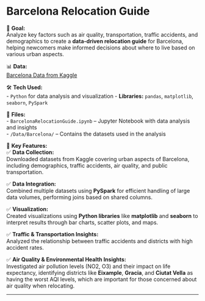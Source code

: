 # Barcelona Relocation Guide

📍 **Goal:**  
  Analyze key factors such as air quality, transportation, traffic accidents, and demographics to create a **data-driven relocation guide** for Barcelona, helping newcomers make informed decisions about where to live based on various urban aspects.

📊 **Data:**  
  [Barcelona Data from Kaggle](https://www.kaggle.com/datasets/xvivancos/barcelona-data-sets)

🛠️ **Tech Used:**  
  - `Python` for data analysis and visualization
- **Libraries:** `pandas`, `matplotlib`, `seaborn`, `PySpark`

📁 **Files:**  
  - `BarcelonaRelocationGuide.ipynb` – Jupyter Notebook with data analysis and insights  
- `/Data/Barcelona/` – Contains the datasets used in the analysis  

🔎 **Key Features:**  
  ✅ **Data Collection:**  
  Downloaded datasets from Kaggle covering urban aspects of Barcelona, including demographics, traffic accidents, air quality, and public transportation.

✅ **Data Integration:**  
  Combined multiple datasets using **PySpark** for efficient handling of large data volumes, performing joins based on shared columns.

✅ **Visualization:**  
  Created visualizations using **Python libraries** like **matplotlib** and **seaborn** to interpret results through bar charts, scatter plots, and maps.

✅ **Traffic & Transportation Insights:**  
  Analyzed the relationship between traffic accidents and districts with high accident rates.

✅ **Air Quality & Environmental Health Insights:**  
  Investigated air pollution levels (NO2, O3) and their impact on life expectancy, identifying districts like **Eixample**, **Gracia**, and **Ciutat Vella** as having the worst AQI levels, which are important for those concerned about air quality when relocating.

---
  
  